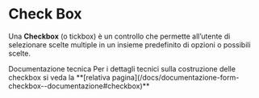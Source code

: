 
<Meta of={CheckboxStories} />

# Check Box
Una **Checkbox** (o tickbox) è un controllo che permette all’utente di selezionare scelte multiple in un insieme predefinito di opzioni o possibili scelte.

<Canvas of={CheckboxStories.CheckBox} />

<div className='docs'>
  <Callout color='info' highlight>
    <CalloutTitle>
      <span className='text'>Documentazione tecnica</span>
    </CalloutTitle>
    <CalloutText>
      Per i dettagli tecnici sulla costruzione delle checkbox si veda la **[relativa pagina](/docs/documentazione-form-checkbox--documentazione#checkbox)**
    </CalloutText>
  </Callout>
</div>
